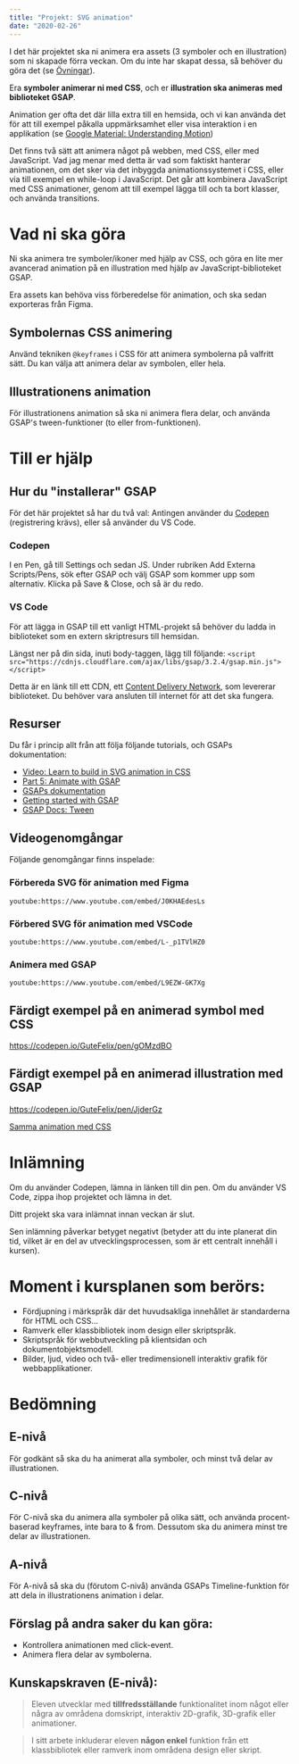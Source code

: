```yaml
---
title: "Projekt: SVG animation"
date: "2020-02-26"
---
```


I det här projektet ska ni animera era assets (3 symboler och en illustration) som ni skapade förra veckan. Om du inte har skapat dessa, så behöver du göra det (se [Övningar](https://guteteknik.netlify.com/webb2/svg/ovningar/)).

Era **symboler animerar ni med CSS**, och er **illustration ska animeras med biblioteket GSAP**.

Animation ger ofta det där lilla extra till en hemsida, och vi kan använda det för att till exempel påkalla uppmärksamhet eller visa interaktion i en applikation (se [Google Material: Understanding Motion](https://material.io/design/motion/))

Det finns två sätt att animera något på webben, med CSS, eller med JavaScript. Vad jag menar med detta är vad som faktiskt hanterar animationen, om det sker via det inbyggda animationssystemet i CSS, eller via till exempel en while-loop i JavaScript.
Det går att kombinera JavaScript med CSS animationer, genom att till exempel lägga till och ta bort klasser, och använda transitions.

# Vad ni ska göra

Ni ska animera tre symboler/ikoner med hjälp av CSS, och göra en lite mer avancerad animation på en illustration med hjälp av JavaScript-biblioteket GSAP.

Era assets kan behöva viss förberedelse för animation, och ska sedan exporteras från Figma.

## Symbolernas CSS animering

Använd tekniken `@keyframes` i CSS för att animera symbolerna på valfritt sätt. Du kan välja att animera delar av symbolen, eller hela.

## Illustrationens animation

För illustrationens animation så ska ni animera flera delar, och använda GSAP's tween-funktioner (to eller from-funktionen).

# Till er hjälp

## Hur du "installerar" GSAP

För det här projektet så har du två val: Antingen använder du [Codepen](https://codepen.io/pen) (registrering krävs), eller så använder du VS Code.

### Codepen

I en Pen, gå till Settings och sedan JS. Under rubriken Add Externa Scripts/Pens, sök efter GSAP och välj GSAP som kommer upp som alternativ. Klicka på Save & Close, och så är du redo.

### VS Code

För att lägga in GSAP till ett vanligt HTML-projekt så behöver du ladda in biblioteket som en extern skriptresurs till hemsidan.

Längst ner på din sida, inuti body-taggen, lägg till följande: `<script src="https://cdnjs.cloudflare.com/ajax/libs/gsap/3.2.4/gsap.min.js"></script>`

Detta är en länk till ett CDN, ett [Content Delivery Network](https://www.ipeer.se/fordelar-cdn.php), som levererar biblioteket. Du behöver vara ansluten till internet för att det ska fungera.

## Resurser

Du får i princip allt från att följa följande tutorials, och GSAPs dokumentation:

- [Video: Learn to build in SVG animation in CSS](https://www.youtube.com/watch?v=gWai7fYp9PY)
- [Part 5: Animate with GSAP](https://www.youtube.com/watch?v=4XJ8yS0zpa4)
- [GSAPs dokumentation](https://greensock.com/docs/)
- [Getting started with GSAP](https://greensock.com/get-started/)
- [GSAP Docs: Tween](https://greensock.com/docs/v3/GSAP/Tween)

## Videogenomgångar

Följande genomgångar finns inspelade:

### Förbereda SVG för animation med Figma

`youtube:https://www.youtube.com/embed/J0KHAEdesLs`

### Förbered SVG för animation med VSCode

`youtube:https://www.youtube.com/embed/L-_p1TVlHZ0`

### Animera med GSAP

`youtube:https://www.youtube.com/embed/L9EZW-GK7Xg`

## Färdigt exempel på en animerad symbol med CSS

https://codepen.io/GuteFelix/pen/gOMzdBO

## Färdigt exempel på en animerad illustration med GSAP

https://codepen.io/GuteFelix/pen/JjderGz

[Samma animation med CSS](https://codepen.io/GuteFelix/pen/oNXarww)

# Inlämning

Om du använder Codepen, lämna in länken till din pen. Om du använder VS Code, zippa ihop projektet och lämna in det.

Ditt projekt ska vara inlämnat innan veckan är slut.

Sen inlämning påverkar betyget negativt (betyder att du inte planerat din tid, vilket är en del av utvecklingsprocessen, som är ett centralt innehåll i kursen).

# Moment i kursplanen som berörs:

- Fördjupning i märkspråk där det huvudsakliga innehållet är standarderna för HTML och CSS...
- Ramverk eller klassbibliotek inom design eller skriptspråk.
- Skriptspråk för webbutveckling på klientsidan och dokumentobjektsmodell.
- Bilder, ljud, video och två- eller tredimensionell interaktiv grafik för webbapplikationer.

# Bedömning

## E-nivå

För godkänt så ska du ha animerat alla symboler, och minst två delar av illustrationen.

## C-nivå

För C-nivå ska du animera alla symboler på olika sätt, och använda procent-baserad keyframes, inte bara to & from.
Dessutom ska du animera minst tre delar av illustrationen.

## A-nivå

För A-nivå så ska du (förutom C-nivå) använda GSAPs Timeline-funktion för att dela in illustrationens animation i delar.

## Förslag på andra saker du kan göra:

- Kontrollera animationen med click-event.
- Animera flera delar av symbolerna.

## Kunskapskraven (E-nivå):

> Eleven utvecklar med **tillfredsställande** funktionalitet inom något eller några av områdena domskript, interaktiv 2D-grafik, 3D-grafik eller animationer.

> I sitt arbete inkluderar eleven **någon enkel** funktion från ett klassbibliotek eller ramverk inom områdena design eller skript.
